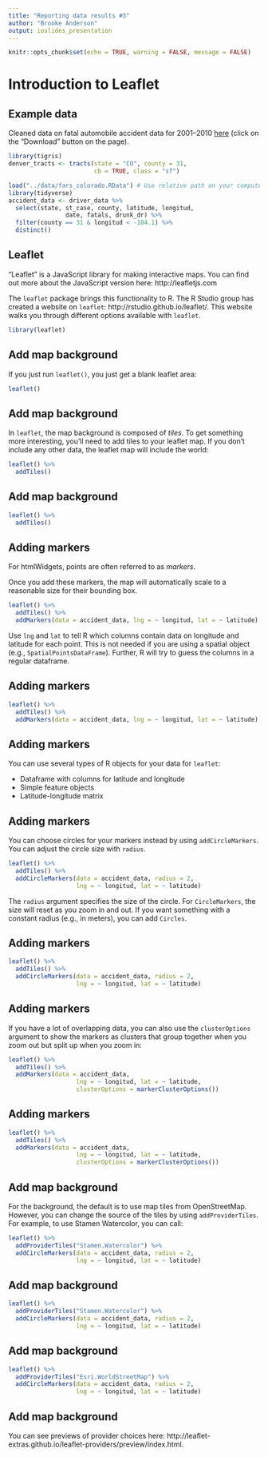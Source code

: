 ```yaml
---
title: "Reporting data results #3"
author: "Brooke Anderson"
output: ioslides_presentation
---
```


```r
knitr::opts_chunk$set(echo = TRUE, warning = FALSE, message = FALSE)
```

# Introduction to Leaflet

## Example data

Cleaned data on fatal automobile accident data for 2001--2010 [here](https://github.com/geanders/RProgrammingForResearch/blob/master/data/fars_colorado.RData) (click on the "Download" button on the page).

```r
library(tigris)
denver_tracts <- tracts(state = "CO", county = 31, 
                        cb = TRUE, class = "sf")

load("../data/fars_colorado.RData") # Use relative path on your computer 
library(tidyverse)
accident_data <- driver_data %>%
  select(state, st_case, county, latitude, longitud,
                date, fatals, drunk_dr) %>%
  filter(county == 31 & longitud < -104.1) %>%
  distinct()
```

## Leaflet

"Leaflet" is a JavaScript library for making interactive maps. You can find out more about the JavaScript version here: http://leafletjs.com

The `leaflet` package brings this functionality to R. The R Studio group has created a website on `leaflet`: http://rstudio.github.io/leaflet/. This website walks you through different options available with `leaflet`.

```r
library(leaflet)
```

## Add map background

If you just run `leaflet()`, you just get a blank leaflet area: 

```r
leaflet()
```

## Add map background

In `leaflet`, the map background is composed of *tiles*. To get something more interesting, you'll need to add tiles to your leaflet map. If you don't include any other data, the leaflet map will include the world:

```r
leaflet() %>%
  addTiles()
```

## Add map background

```r
leaflet() %>%
  addTiles()
```

## Adding markers

For htmlWidgets, points are often referred to as *markers*.

Once you add these markers, the map will automatically scale to a reasonable size for their bounding box.

```r
leaflet() %>%
  addTiles() %>%
  addMarkers(data = accident_data, lng = ~ longitud, lat = ~ latitude)
```

Use `lng` and `lat` to tell R which columns contain data on longitude and latitude for each point. This is not needed if you are using a spatial object (e.g., `SpatialPointsDataFrame`). Further, R will try to guess the columns in a regular dataframe.

## Adding markers

```r
leaflet() %>%
  addTiles() %>%
  addMarkers(data = accident_data, lng = ~ longitud, lat = ~ latitude)
```

## Adding markers

You can use several types of R objects for your data for `leaflet`:

- Dataframe with columns for latitude and longitude
- Simple feature objects 
- Latitude-longitude matrix

## Adding markers

You can choose circles for your markers instead by using `addCircleMarkers`. You can adjust the circle size with `radius`. 

```r
leaflet() %>%
  addTiles() %>%
  addCircleMarkers(data = accident_data, radius = 2,
                   lng = ~ longitud, lat = ~ latitude)
```

The `radius` argument specifies the size of the circle. For `CircleMarkers`, the size will reset as you zoom in and out. If you want something with a constant radius (e.g., in meters), you can add `Circles`.

## Adding markers

```r
leaflet() %>%
  addTiles() %>%
  addCircleMarkers(data = accident_data, radius = 2,
                   lng = ~ longitud, lat = ~ latitude)
```

## Adding markers

If you have a lot of overlapping data, you can also use the `clusterOptions` argument to show the markers as clusters that group together when you zoom out but split up when you zoom in:

```r
leaflet() %>%
  addTiles() %>%
  addMarkers(data = accident_data, 
                   lng = ~ longitud, lat = ~ latitude,
                   clusterOptions = markerClusterOptions())
```

## Adding markers

```r
leaflet() %>%
  addTiles() %>%
  addMarkers(data = accident_data, 
                   lng = ~ longitud, lat = ~ latitude,
                   clusterOptions = markerClusterOptions())
```

## Add map background

For the background, the default is to use map tiles from OpenStreetMap. However, you can change the source of the tiles by using `addProviderTiles`. For example, to use Stamen Watercolor, you can call:

```r
leaflet() %>%
  addProviderTiles("Stamen.Watercolor") %>%
  addCircleMarkers(data = accident_data, radius = 2,
                   lng = ~ longitud, lat = ~ latitude)
```

## Add map background

```r
leaflet() %>%
  addProviderTiles("Stamen.Watercolor") %>%
  addCircleMarkers(data = accident_data, radius = 2,
                   lng = ~ longitud, lat = ~ latitude)
```


## Add map background

```r
leaflet() %>%
  addProviderTiles("Esri.WorldStreetMap") %>%
  addCircleMarkers(data = accident_data, radius = 2,
                   lng = ~ longitud, lat = ~ latitude)
```

## Add map background

You can see previews of provider choices here: http://leaflet-extras.github.io/leaflet-providers/preview/index.html.

